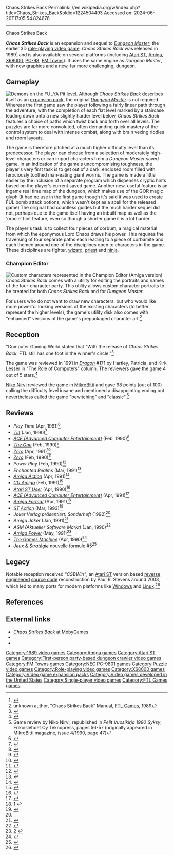 Chaos Strikes Back
Permalink: //en.wikipedia.org/w/index.php?title=Chaos_Strikes_Back&oldid=1224504493
Accessed on: 2024-06-26T17:05:54.824676



------
Chaos Strikes Back
{{Infobox video game
| title     = Chaos Strikes Back
| image     = Chaos Strikes Back Coverart.png
| caption   = Cover art by David R. Darrow
| developer = [[FTL Games]]
| publisher = FTL Games
| designer  = [[Doug Bell (game designer)|Doug Bell]]<br />Joe Linhoff<br />Mike Newton
| artist    = Andrew Jaros<br />David L. Simon
| writer    = Nancy Holder
| released  = 1989 (Atari ST)<br />1990 (ports)
| genre     = [[Role-playing video game|Role-playing]]
| modes     = [[Single player|Single-player]]
| platforms = [[Atari ST]], [[Amiga]], [[FM Towns]], [[NEC PC-9801|PC-98]], [[X68000]]
}}

'''''Chaos Strikes Back''''' is an expansion and sequel to ''[[Dungeon Master (video game)|Dungeon Master]]'', the earlier 3D [[role-playing video game]].  ''Chaos Strikes Back'' was released in 1989<ref>{{cite web | first=Matt | last=Barton | date=2007-02-23 | work=The History of Computer Role-Playing Games | title=Part 2: The Golden Age (1985-1993) | url=http://www.gamasutra.com/features/20070223b/barton_06.shtml | publisher=[[Gamasutra]] | access-date=2009-03-26 | url-status=dead | archiveurl=https://web.archive.org/web/20090330222054/http://www.gamasutra.com/features/20070223b/barton_06.shtml | archive-date=2009-03-30 }}</ref> and is also available on several platforms (including [[Atari ST]], [[Amiga]], [[X68000]], [[NEC PC-9801|PC-98]], [[FM Towns]]). It uses the same engine as ''Dungeon Master'', with new graphics and a new, far more challenging, dungeon.

== Gameplay ==
[[File:Chaos Strikes Back in-game screenshot.png|thumb|left|Demons on the FULYA Pit level.]]
Although ''Chaos Strikes Back'' describes itself as an [[expansion pack]], the original ''[[Dungeon Master (video game)|Dungeon Master]]'' is not required. Whereas the first game saw the player following a fairly linear path through the adventure, with the completion of each flat level marked by a staircase leading down onto a new slightly harder level below, ''Chaos Strikes Back'' features a choice of paths which twist back and forth over all levels. The puzzles are far more convoluted, often demanding quick mastery of the control system to deal with intense combat, along with brain vexing riddles and room layouts.

The game is therefore pitched at a much higher difficulty level than its predecessor. The player can choose from a selection of moderately high-level characters or can import characters from a ''Dungeon Master'' saved game. In an indication of the game's uncompromising toughness, the player's very first task is to get out of a dark, enclosed room filled with ferociously toothed man-eating giant worms. The game is made a little easier by the inclusion of a separate program which dispenses cryptic hints based on the player's current saved game. Another new, useful feature is an ingame real time map of the dungeon, which makes use of the GOR magic glyph (It had no use in the first game though it's said it was used to create FUL bomb attack potions, which wasn't kept as a spell for the released game) The original had countless guides but the much harder sequel did not, perhaps due to the game itself having an inbuilt map as well as the 'oracle' hint feature, even so though a shorter game it is a lot harder.

The player's task is to collect four pieces of corbum, a magical material from which the eponymous Lord Chaos draws his power. This requires the traversing of four separate paths each leading to a piece of corbamite and each themed around one of the disciplines open to characters in the game. These disciplines are fighter, [[wizard (fantasy)|wizard]], [[priest]] and [[ninja]].

=== Champion Editor ===
[[File:DM rashid01.gif|thumb|left|Custom characters represented in the Champion Editor (Amiga version)]]
''Chaos Strikes Back'' comes with a utility for editing the portraits and names of the four-character party. This utility allows custom character portraits to be created for both ''Chaos Strikes Back'' and for ''Dungeon Master''.

For users who do not want to draw new characters, but who would like more powerful looking versions of the existing characters (to better represent the higher levels), the game's utility disk also comes with "enhanced" versions of the game's prepackaged character art.<ref name="manual">unknown author, "Chaos Strikes Back" Manual, [[FTL Games]], 1989</ref>

==Reception==
“Computer Gaming World stated that "With the release of ''Chaos Strikes Back'', FTL still has one foot in the winner's circle."<ref name="CGW82">{{cite magazine |title=Chaos Strikes Back: Another Brick in the Wall |magazine=Computer Gaming World |date=May 1991 |volume=1 |issue=82 |pages=38–39}}</ref>

The game was reviewed in 1991 in ''[[Dragon (magazine)|Dragon]]'' #171 by Hartley, Patricia, and Kirk Lesser in "The Role of Computers" column. The reviewers gave the game 4 out of 5 stars.<ref name="Dragon171">{{cite journal

|title=The Role of Computers
|last1=Lesser|last2=Lesser|last3=Lesser|first1=Hartley|first2=Patricia|first3=Kirk
|journal=Dragon
|issue=171
|date=July 1991
|pages=57–64}}</ref>

[[Niko Nirvi]] reviewed the game in [[MikroBitti]] and gave 98 points (out of 100) calling the difficulty level insane and mentioned a disappointing ending but nevertheless called the game "bewitching" and "classic".<ref>Game review by Niko Nirvi, republished in ''Pelit Vuosikirja 1990 Syksy'', Erikoislehdet Oy Teknopress, pages 56-57 (originally appeared in MikroBitti magazine, issue 4/1990, page 47)</ref>

==Reviews==
*''Play Time'' (Apr, 1991)<ref>{{Cite web|url=https://www.kultboy.com/index.php?site=t&id=1109|title=Kultboy.com - DIE Kult-Seite über die alten Spiele-Magazine und Retro-Games!|website=Kultboy.com|access-date=26 April 2022}}</ref>
*''[[Tilt (French magazine)|Tilt]]'' (Jan, 1990)<ref>{{Cite web|url=https://archive.org/details/Tilt074/page/n41/mode/2up|title = Tilt 074|website=Archive.org|date = January 1990}}</ref>
*''[[ACE (Advanced Computer Entertainment)]]'' (Feb, 1990)<ref>{{Cite web|url=http://amr.abime.net/review_6892|title = Chaos Strikes Back review from ACE: Advanced Computer Entertainment 29 (Feb 1990) - Amiga Magazine Rack|website=Amr.abime.net}}</ref>
*''[[The One (magazine)|The One]]'' (Feb, 1990)<ref>{{Cite web|url=https://archive.org/details/theone-magazine-17/page/n69/mode/2up|title = TheOne Magazine Issue 17|website=Archive.org|date = February 1990}}</ref>
*''[[Zero (video game magazine)|Zero]]'' (Apr, 1991)<ref>{{Cite web|url=https://archive.org/details/zero-magazine-18/page/n66/mode/2up|title = Zero Magazine Issue 18|website=Archive.org|date = April 1991}}</ref>
*''[[Zero (video game magazine)|Zero]]'' (Feb, 1990)<ref>{{Cite web|url=https://archive.org/details/zero-magazine-04/page/n53/mode/2up|title = Zero Magazine Issue 04|website=Archive.org|date = February 1990}}</ref>
*''Power Play'' (Feb, 1990)<ref>{{Cite web|url=https://www.kultpower.de/powerplay_testbericht_extern.php3?im=chaosstrikesback.jpg|title=Kultpower.de - Die Powerplay und ASM Fan Site|website=Kultpower.de|access-date=26 April 2022}}</ref>
*''Enchanted Realms'' (Mar, 1991)<ref>{{cite web|url=https://www.mocagh.org/enchantedrealms/enchantedrealms5.pdf|title=Enchanted Realms : Issue 5|website=Mocagh.org|access-date=26 April 2022}}</ref>
*''[[Amiga Action]]'' (Apr, 1991)<ref>{{Cite web|url=http://amr.abime.net/review_6038|title = Chaos Strikes Back review from Amiga Action 19 (Apr 1991) - Amiga Magazine Rack|website=Amr.abime.net}}</ref>
*''[[CU Amiga]]'' (Feb, 1991)<ref>{{Cite web|url=https://archive.org/details/cuamiga-magazine-012/page/n65/mode/2up|title=CU Amiga Magazine Issue 012|website=Archive.org|date=February 1991}}</ref>
*''[[Atari ST User]]'' (Apr, 1990)<ref>{{Cite web|url=http://www.atarimania.com/atari-magazine-issue-atari-st-user-vol-5-no-02_1139.html|title = Atari ST User (Vol. 5, No. 02) - April - 1990: Atari magazine scans, PDF|website=Atarimania.com}}</ref>
*''[[ACE (Advanced Computer Entertainment)]]'' (Apr, 1991)<ref>{{Cite web|url=http://amr.abime.net/review_10890|title=Chaos Strikes Back review from ACE: Advanced Computer Entertainment 43 (Apr 1991) - Amiga Magazine Rack|website=Amr.abime.net|access-date=26 April 2022}}</ref>
*''[[Amiga Format]]'' (Apr, 1991)<ref>[https://archive.org/stream/Amiga_Format_Issue_021_1991-04_Future_Publishing_GB#page/n61/mode/2up] {{dead link|date=April 2022}}</ref>
*''[[ST Action]]'' (Mar, 1993)<ref name="auto">{{cite web|url=http://www.atarimania.com/mags/hi_res/atari_st_action_59_62.jpg|format=JPG|title=Photographic image of Buyer's Guide 62|website=Atarimania.com|access-date=26 April 2022}}</ref>
*''Joker Verlag präsentiert: Sonderheft'' (1992)<ref name="auto"/>
*''Amiga Joker'' (Jan, 1991)<ref>{{Cite web|url=https://www.kultboy.com/index.php?site=t&id=2316|title=Kultboy.com - DIE Kult-Seite über die alten Spiele-Magazine und Retro-Games!|website=Kultboy.com|access-date=26 April 2022}}</ref>
*''[[ASM (Aktueller Software Markt)]]'' (Jan, 1990)<ref>{{Cite web|url=https://archive.org/details/asm_magazine-1990-02/page/n107/mode/2up|title = Aktueller Software Markt (ASM) Magazine (February 1990)|website=Archive.org|date = February 1990}}</ref>
*''[[Amiga Power]]'' (May, 1991)<ref>[https://archive.org/stream/Amiga_Power_Issue_01_1991-05_Future_Publishing_GB#page/n104/mode/2up] {{dead link|date=April 2022}}</ref>
*''[[The Games Machine]]'' (Apr, 1990)<ref>{{Cite web|url=http://archive.org/details/the-games-machine-29|title=The Games Machine Issue 29|access-date=26 April 2022|website=Archive.org}}</ref>
*''[[:fr:Jeux et Stratégie|Jeux & Stratégie]]'' nouvelle formule #5<ref>{{cite web | url=https://archive.org/details/jeux-et-strategie-nf-5/page/18/mode/2up | title=Jeux & stratégie NF 5 | date=March 1990 }}</ref>

== Legacy ==
Notable reception received ''"CSBWin"'', an [[Atari ST]] version based [[Reverse engineering|reverse engineered]] [[source code]] reconstruction by Paul R. Stevens around 2003, which led to many ports for modern platforms like [[Windows]] and [[Linux]].<ref>{{cite web|url=http://www.rockpapershotgun.com/2012/03/29/you-could-be-playing-dungeon-master-right-now/|title=You Could Be Playing Dungeon Master Right Now |first=John |last=Walker |date=2012-03-29 |access-date=2015-08-03 |publisher=[[Rock, Paper, Shotgun]] |quote=''There is a version that just works, without an emulator, and it's free. [...] A madman by the name of Paul Stevens spent six months, eight hours a day, writing 120,000 lines of what he calls "pseudo-assembly language" to rebuild it in C++. And then released the game and source code for free. Can he do that? I've decided that yes, he can, which legitimises my promoting it to you.''}}</ref>

== References ==
{{Reflist}}

== External links ==
*[https://www.mobygames.com/game/dungeon-master-chaos-strikes-back-expansion-set-1 ''Chaos Strikes Back''] at [[MobyGames]]
*{{atarimania|id=8902}}
*{{abime|id=2991}}

{{Dungeon Master series}}

[[Category:1989 video games]]
[[Category:Amiga games]]
[[Category:Atari ST games]]
[[Category:First-person party-based dungeon crawler video games]]
[[Category:FM Towns games]]
[[Category:NEC PC-9801 games]]
[[Category:Puzzle video games]]
[[Category:Role-playing video games]]
[[Category:X68000 games]]
[[Category:Video game expansion packs]]
[[Category:Video games developed in the United States]]
[[Category:Single-player video games]]
[[Category:FTL Games games]]